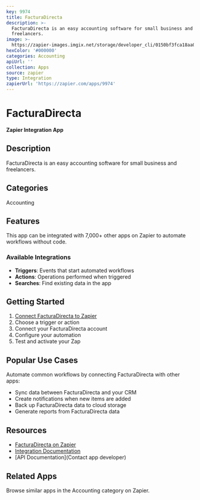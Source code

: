 ```yaml
---
key: 9974
title: FacturaDirecta
description: >-
  FacturaDirecta is an easy accounting software for small business and
  freelancers.
image: >-
  https://zapier-images.imgix.net/storage/developer_cli/0150bf3fca18aa0274b5f18f05016fe7.png?auto=format%2Ccompress&ixlib=python-3.0.0&q=50
hexColor: '#000000'
categories: Accounting
apiUrl: ''
collection: Apps
source: zapier
type: Integration
zapierUrl: 'https://zapier.com/apps/9974'
---
```

# FacturaDirecta

**Zapier Integration App**

## Description

FacturaDirecta is an easy accounting software for small business and freelancers.

## Categories

Accounting

## Features

This app can be integrated with 7,000+ other apps on Zapier to automate workflows without code.

### Available Integrations

- **Triggers**: Events that start automated workflows
- **Actions**: Operations performed when triggered
- **Searches**: Find existing data in the app

## Getting Started

1. [Connect FacturaDirecta to Zapier](https://zapier.com/apps/9974)
2. Choose a trigger or action
3. Connect your FacturaDirecta account
4. Configure your automation
5. Test and activate your Zap

## Popular Use Cases

Automate common workflows by connecting FacturaDirecta with other apps:

- Sync data between FacturaDirecta and your CRM
- Create notifications when new items are added
- Back up FacturaDirecta data to cloud storage
- Generate reports from FacturaDirecta data

## Resources

- [FacturaDirecta on Zapier](https://zapier.com/apps/9974)
- [Integration Documentation](https://zapier.com/apps/9974/integrations)
- [API Documentation](Contact app developer)

## Related Apps

Browse similar apps in the Accounting category on Zapier.
